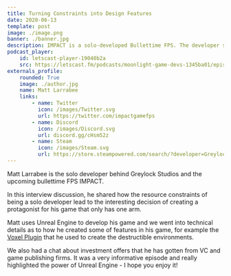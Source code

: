 ```yaml
---
title: Turning Constraints into Design Features
date: 2020-06-13
template: post
image: ./image.png
banner: ./banner.jpg
description: IMPACT is a solo-developed Bullettime FPS. The developer shares how he came up with the concept, including why the protagonist only has one arm.
podcast_player:
    id: letscast-player-19040b2a
    src: https://letscast.fm/podcasts/moonlight-game-devs-1345ba01/episodes/open-worlds-as-a-2-man-studio/player.js
externals_profile:
    rounded: True
    image: ./author.jpg
    name: Matt Larrabee
    links:
        - name: Twitter
          icon: /images/Twitter.svg
          url: https://twitter.com/impactgamefps
        - name: Discord
          icon: /images/Discord.svg
          url: discord.gg/cHsm52z
        - name: Steam
          icon: /images/Steam.svg
          url: https://store.steampowered.com/search/?developer=Greylock%20Studio
---
```



Matt Larrabee is the solo developer behind Greylock Studios and the upcoming bullettime FPS IMPACT.

<Impact />

In this interview discussion, he shared how the resource constraints of being a solo developer lead to the interesting decision of creating a protagonist for his game that only has one arm.  
  
Matt uses Unreal Engine to develop his game and we went into technical details as to how he created some of features in his game, for example the [Voxel Plugin](https://voxelplugin.com/) that he used to create the destructible environments.  
  
We also had a chat about investment offers that he has gotten from VC and game publishing firms. It was a very informative episode and really highlighted the power of Unreal Engine - I hope you enjoy it! 